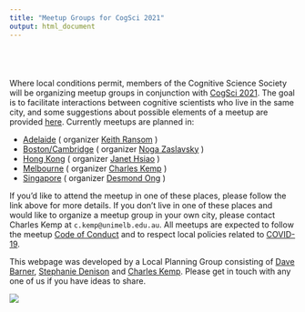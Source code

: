```yaml
---
title: "Meetup Groups for CogSci 2021"
output: html_document
---
```


<style type="text/css">

.title {
  display: none;
}

#getting-started img {
  margin-right: 10px;
}

</style>

<div class="row" style="padding-top: 40px;">
<div class="col-sm-6">

Where local conditions permit, members of the Cognitive Science Society will be organizing meetup groups in conjunction with
[CogSci 2021](  https://cognitivesciencesociety.org/cogsci-2021/ ). The goal is to facilitate interactions between cognitive scientists who live in the same city, and some suggestions about possible elements of a meetup are provided [here](meetupformat.html ).  Currently meetups are planned in: 


* [Adelaide]( adelaide.html ) ( organizer [Keith Ransom](  https://its.almostcertainly.me/) )
* [Boston/Cambridge]( boston.html ) ( organizer [Noga Zaslavsky]( https://www.nogsky.com/) )
* [Hong Kong]( https://psychology.hku.hk/content/cogsci2021hk/ ) ( organizer [Janet Hsiao]( http://web.hku.hk/~jhsiao/ ) )
* [Melbourne]( melbourne.html)  ( organizer [Charles Kemp]( http://charleskemp.com ) )
* [Singapore]( https://desmond-ong.github.io/cogscimeetups21-sg/  )  ( organizer [Desmond Ong ](  http://www.comp.nus.edu.sg/~dongch ) )

If you'd like to attend the meetup in one of these places, please follow the link above for more details. If you don't live in one of these places and would like to organize a meetup group in your own city, please contact Charles Kemp at `c.kemp@unimelb.edu.au`. All meetups are expected to follow the meetup  [Code of Conduct](codeofconduct.html) and to respect local policies related to [COVID-19](covid19.html).

This webpage was developed by a Local Planning Group consisting of [Dave Barner](  http://www.ladlab.com/barner ), [Stephanie Denison](  https://uwaterloo.ca/psychology/people-profiles/stephanie-denison ) and [Charles Kemp]( http://charleskemp.com ). Please get in touch with any one of us if you have ideas to share. 

</div>
<div class="col-sm-6">

![](images/meetup_5.png)
<!-- mapcustomizer.com --> 
